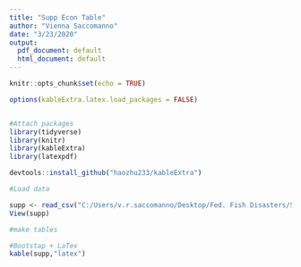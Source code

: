 ```yaml
---
title: "Supp Econ Table"
author: "Vienna Saccomanno"
date: "3/23/2020"
output:
  pdf_document: default
  html_document: default
---
```


```r
knitr::opts_chunk$set(echo = TRUE)
```



```r
options(kableExtra.latex.load_packages = FALSE)


#Attach packages
library(tidyverse)
library(knitr)
library(kableExtra)
library(latexpdf)

devtools::install_github("haozhu233/kableExtra")


```


```r
#Load data

supp <- read_csv("C:/Users/v.r.saccomanno/Desktop/Fed. Fish Disasters/Supp_econ_table_csv_R_FINAL.csv")
View(supp)


```

```r
#make tables

#Bootstap + LaTex
kable(supp,"latex")



```

